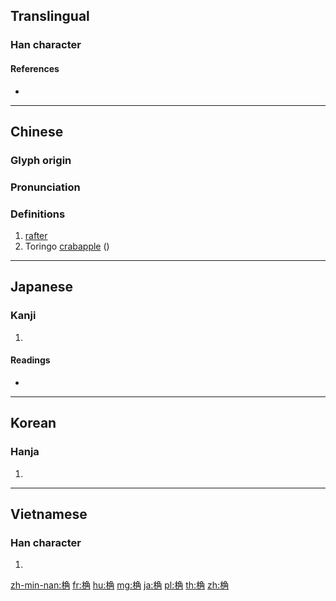 ==Translingual==

===Han character===
{{Han char|rn=75|rad=木|as=07|sn=11|four=47927|canj=DNBG,DNBQ,XDNBQ|ids=⿰木角}}

====References====
* {{Han ref|kx=0527.120|dkj=14813|dj=0916.050|hdz=21218.050|uh=6877|ud=26743|bh=D5C1|bd=54721}}

----

==Chinese==
{{zh-forms}}

===Glyph origin===
{{Han etym}}

===Pronunciation===
{{zh-pron
|m=jué
|c=gok3
|mc=y
|oc=y
|ma=
|cat=n,pn
}}

===Definitions===
{{zh-hanzi}}

# [[rafter]]
# Toringo [[crabapple]] ({{taxlink|Malus toringo|species|noshow=1}})

----

==Japanese==

===Kanji===
{{ja-kanji|grade=|rs=木07}}

# {{defn|lang=ja|sort=木07}}

====Readings====
* {{ja-readings|on=[[かく]] (kaku)|kun=[[たるき]] (taruki)}}

----

==Korean==

===Hanja===
{{ko-hanja|hangeul=각|eumhun=|rv=gak|mr=kak|y=kak}}

# {{defn|lang=ko|sort=木07}}

----

==Vietnamese==

===Han character===
{{vi-readings|rs=木07|hanviet=dác}}

# {{defn|lang=vi|sort=木07}}

[[zh-min-nan:桷]]
[[fr:桷]]
[[hu:桷]]
[[mg:桷]]
[[ja:桷]]
[[pl:桷]]
[[th:桷]]
[[zh:桷]]